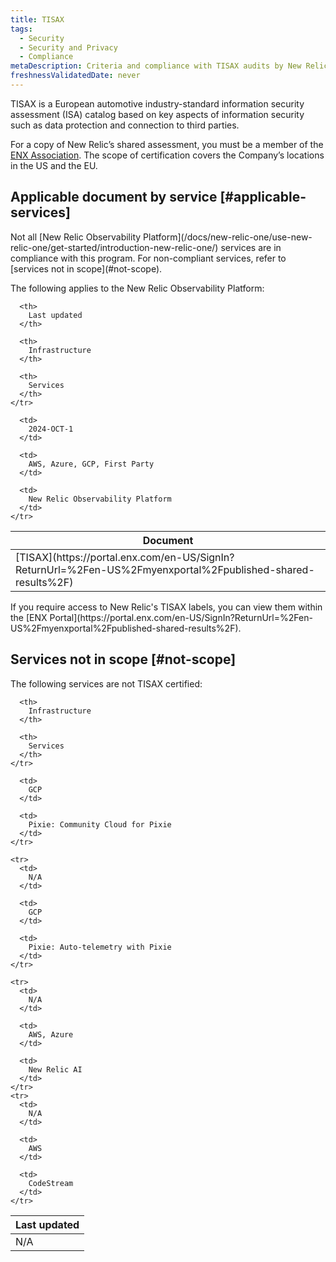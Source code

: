 ```yaml
---
title: TISAX
tags:
  - Security
  - Security and Privacy
  - Compliance
metaDescription: Criteria and compliance with TISAX audits by New Relic services.
freshnessValidatedDate: never
---
```


TISAX is a European automotive industry-standard information security assessment (ISA) catalog based on key aspects of information security such as data protection and connection to third parties.

For a copy of New Relic’s shared assessment, you must be a member of the [ENX Association](https://portal.enx.com/en-US/). The scope of certification covers the Company’s locations in the US and the EU.

## Applicable document by service [#applicable-services]
<Callout variant="caution">
  Not all [New Relic Observability Platform](/docs/new-relic-one/use-new-relic-one/get-started/introduction-new-relic-one/) services are in compliance with this program. For non-compliant services, refer to [services not in scope](#not-scope).
</Callout>

The following applies to the New Relic Observability Platform:

<table>
  <thead>
    <tr>
      <th style={{ width: "200px" }}>
        Document
      </th>

      <th>
        Last updated
      </th>

      <th>
        Infrastructure
      </th>

      <th>
        Services
      </th>
    </tr>
  </thead>

  <tbody>
    <tr>
      <td>
        [TISAX](https://portal.enx.com/en-US/SignIn?ReturnUrl=%2Fen-US%2Fmyenxportal%2Fpublished-shared-results%2F)
      </td>

      <td>
        2024-OCT-1
      </td>

      <td>
        AWS, Azure, GCP, First Party
      </td>

      <td>
        New Relic Observability Platform
      </td>
    </tr>
  </tbody>
</table>

<Callout variant="important">
  If you require access to New Relic's TISAX labels, you can view them within the [ENX Portal](https://portal.enx.com/en-US/SignIn?ReturnUrl=%2Fen-US%2Fmyenxportal%2Fpublished-shared-results%2F).
</Callout>

## Services not in scope [#not-scope]

The following services are not TISAX certified:

<table>
  <thead>
    <tr>
      <th style={{ width: "200px" }}>
        Last updated
      </th>

      <th>
        Infrastructure
      </th>

      <th>
        Services
      </th>
    </tr>
  </thead>

  <tbody>
    <tr>
      <td>
        N/A
      </td>

      <td>
        GCP
      </td>

      <td>
        Pixie: Community Cloud for Pixie
      </td>
    </tr>

    <tr>
      <td>
        N/A
      </td>

      <td>
        GCP
      </td>

      <td>
        Pixie: Auto-telemetry with Pixie
      </td>
    </tr>

    <tr>
      <td>
        N/A
      </td>

      <td>
        AWS, Azure
      </td>

      <td>
        New Relic AI
      </td>
    </tr>
    <tr>
      <td>
        N/A
      </td>

      <td>
        AWS
      </td>

      <td>
        CodeStream
      </td>
    </tr>
  </tbody>
</table>
